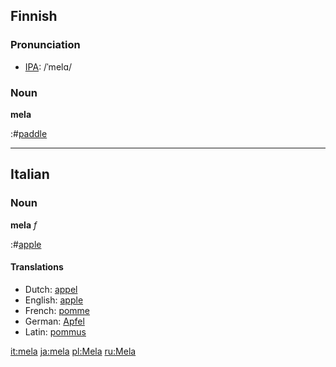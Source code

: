 ==Finnish==

===Pronunciation===
*[[w:IPA|IPA]]: /ˈmel&#x0251;/

===Noun===
'''mela'''
:#[[paddle]]

-----

==Italian==

===Noun===
'''mela''' ''f''
:#[[apple]]

====Translations====
*Dutch: [[appel]]
*English: [[apple]]
*French: [[pomme]]
*German: [[Apfel]]
*Latin: [[pommus]]

[[it:mela]]
[[ja:mela]]
[[pl:Mela]]
[[ru:Mela]]